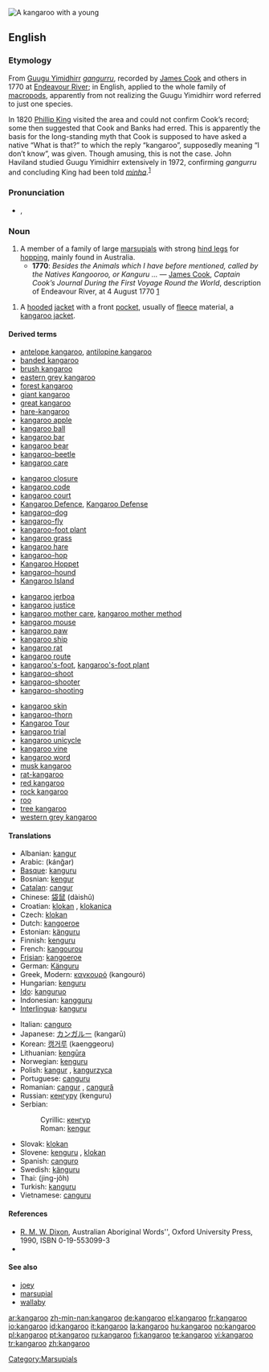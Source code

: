 [[Image:Kangaroo and joey03.jpg|thumb|A kangaroo with a young]]
{{wikipedia}}
==English==

===Etymology===
From [[Guugu Yimidhirr]] ''[[gangurru]]'', recorded by [[w:James Cook|James Cook]] and others in 1770 at [[w:Endeavour River|Endeavour River]]; in English, applied to the whole family of [[macropod]]s, apparently from not realizing the Guugu Yimidhirr word referred to just one species.<!--not etymological info: (And the pronunciation anglicized.)-->

In 1820 [[w:Phillip King|Phillip King]] visited the area and could not confirm Cook’s record; some then suggested that Cook and Banks had erred. This is apparently the basis for the long-standing myth that Cook is supposed to have asked a native “What is that?” to which the reply “kangaroo”, supposedly meaning “I don’t know”, was given. Though amusing, this is not the case. John Haviland studied Guugu Yimidhirr extensively in 1972, confirming ''gangurru'' and concluding King had been told ''[[minha]]''.<sup>[[#References|1]]</sup>

===Pronunciation===
* {{IPA|/ˌkæŋgəˈru/}}, {{SAMPA|/%k{Ng@"ru/}}

===Noun===
{{en-noun}}

# A member of a family of large [[marsupial]]s with strong [[hind leg]]s for [[hop]]ping, mainly found in Australia.
#* '''1770''': ''Besides the Animals which I have before mentioned, called by the Natives Kangooroo, or Kanguru ...'' &mdash; [[w:James Cook|James Cook]], ''Captain Cook’s Journal During the First Voyage Round the World'', description of Endeavour River, at 4 August 1770 [http://www.gutenberg.org/etext/8106]
<!--this is a picture of wallabies! [[Image:Kanguru.jpg|thumb|center|500 px|Kangaroos]]-->
# {{Canada|attributive}} A [[hood]]ed [[jacket]] with a front [[pocket]], usually of [[fleece]] material, a [[kangaroo jacket]].

====Derived terms====
{{top4}}
* [[antelope kangaroo]], [[antilopine kangaroo]]
* [[banded kangaroo]]
* [[brush kangaroo]]
* [[eastern grey kangaroo]]
* [[forest kangaroo]]
* [[giant kangaroo]]
* [[great kangaroo]]
* [[hare-kangaroo]]
* [[kangaroo apple]]
* [[kangaroo ball]]
* [[kangaroo bar]]
* [[kangaroo bear]]
* [[kangaroo-beetle]]
* [[kangaroo care]]
{{mid4}}
* [[kangaroo closure]]
* [[kangaroo code]]
* [[kangaroo court]]
* [[Kangaroo Defence]], [[Kangaroo Defense]]
* [[kangaroo-dog]]
* [[kangaroo-fly]]
* [[kangaroo-foot plant]]
* [[kangaroo grass]]
* [[kangaroo hare]]
* [[kangaroo-hop]]<!--verb-->
* [[w:Kangaroo Hoppet|Kangaroo Hoppet]]
* [[kangaroo-hound]]
* [[w:Kangaroo Island|Kangaroo Island]]
{{mid4}}
* [[kangaroo jerboa]]
* [[kangaroo justice]]
* [[kangaroo mother care]], [[kangaroo mother method]]
* [[kangaroo mouse]]
* [[kangaroo paw]]
* [[kangaroo ship]]
* [[kangaroo rat]]
* [[kangaroo route]]
* [[kangaroo's-foot]], [[kangaroo's-foot plant]]
* [[kangaroo-shoot]]
* [[kangaroo-shooter]]
* [[kangaroo-shooting]]
{{mid4}}
* [[kangaroo skin]]
* [[kangaroo-thorn]]
* [[Kangaroo Tour]]
* [[kangaroo trial]]
* [[kangaroo unicycle]]
* [[kangaroo vine]]
* [[kangaroo word]]
* [[musk kangaroo]]
* [[rat-kangaroo]]
* [[red kangaroo]]
* [[rock kangaroo]]
* [[roo]]<!--terms derived from "roo" are to be given on the page for "roo"-->
* [[tree kangaroo]]
* [[western grey kangaroo]]
{{bottom}}

====Translations====
{{trans-top|marsupial}}
* Albanian: [[kangur]] {{g|Albanian}}
* Arabic: {{ARchar|[[كنغر]]}} (kánğar) {{m}}
* [[Basque]]: [[kanguru]]
* Bosnian: [[kengur]] {{m}}
* [[Catalan]]: [[cangur]] {{m}}
* Chinese: [[袋鼠]] (dàishǔ)
* Croatian: [[klokan]] {{m}}, [[klokanica]] {{f}}
* Czech: [[klokan]] {{m}}
* Dutch: [[kangoeroe]] {{m}}
* Estonian: [[känguru]]
* Finnish: [[kenguru]]
* French: [[kangourou]] {{m}}
* [[Frisian]]: [[kangoeroe]] {{m}}
* German: [[Känguru]] {{n}}
* Greek, Modern: [[καγκουρό]] (kangouró) {{n}}
* Hungarian: [[kenguru]]
* [[Ido]]: [[kanguruo]]
* Indonesian: [[kangguru]]
* [[Interlingua]]: [[kanguru]]
{{trans-mid}}
* Italian: [[canguro]] {{m}}
* Japanese: [[カンガルー]] (kangarū)
* Korean: [[캥거루]] (kaenggeoru)
* Lithuanian: [[kengūra]] {{f}}
* Norwegian: [[kenguru]] {{m}}
* Polish: [[kangur]] {{m}}, [[kangurzyca]] {{f}}
* Portuguese: [[canguru]] {{m}}
* Romanian: [[cangur]] {{m}}, [[cangură]] {{f}}
* Russian: [[кенгуру]] (kenguru) {{m}}
* Serbian:
*: Cyrillic: [[кенгур]] {{m}}
*: Roman: [[kengur]] {{m}}
* Slovak: [[klokan]] {{m}}
* Slovene: [[kenguru]] {{m}}, [[klokan]] {{m}}
* Spanish: [[canguro]] {{m}}
* Swedish: [[känguru]] {{c}}
* Thai: {{THchar|[[จิงโจ้]]}} (jing-jôh)
* Turkish: [[kanguru]]
* Vietnamese: [[canguru]]
{{trans-bottom}}

====References====
* [[w:R. M. W. Dixon|R. M. W. Dixon]], Australian Aboriginal Words'', Oxford University Press, 1990, ISBN 0-19-553099-3
* {{R:Canadian Oxford 2004}}

====See also====
* [[joey]]
* [[marsupial]]
* [[wallaby]]

[[Category:Marsupials]]

[[ar:kangaroo]]
[[zh-min-nan:kangaroo]]
[[de:kangaroo]]
[[el:kangaroo]]
[[fr:kangaroo]]
[[io:kangaroo]]
[[id:kangaroo]]
[[it:kangaroo]]
[[la:kangaroo]]
[[hu:kangaroo]]
[[no:kangaroo]]
[[pl:kangaroo]]
[[pt:kangaroo]]
[[ru:kangaroo]]
[[fi:kangaroo]]
[[te:kangaroo]]
[[vi:kangaroo]]
[[tr:kangaroo]]
[[zh:kangaroo]]